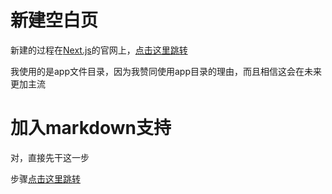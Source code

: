 # 新建空白页

新建的过程在[Next.js](https://nextjs.org/)的官网上，[点击这里跳转](https://nextjs.org/docs/getting-started/installation#automatic-installation)

我使用的是app文件目录，因为我赞同使用app目录的理由，而且相信这会在未来更加主流

# 加入markdown支持

对，直接先干这一步

步骤[点击这里跳转](https://contentlayer.dev/docs/getting-started-cddd76b7#install-dependencies)

